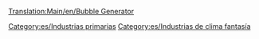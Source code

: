 [[Translation:Main/en/Bubble Generator]]{{en/-}}
{{es/Industrias| nombre = Generador de burbujas
| imagen = BubbleGenerator.png
| climas = [[Main/en/Clima/Es#Fantasía|Fantasía]]
| acepta = Nada
| produce= [[Main/en/Burbujas]]
| notas  = No existe en otros [[Main/es/clima|climas]]
}}

[[Category:es/Industrias primarias]]
[[Category:es/Industrias de clima fantasía]]